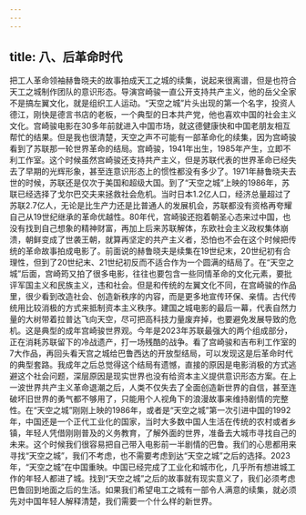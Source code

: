 ```yaml
---
---
---
```

title: 八、后革命时代
---



把工人革命领袖赫鲁晓夫的故事拍成天工之城的续集，说起来很离谱，但是也符合天工之城制作团队的意识形态。​
​
导演宫崎骏一直公开支持共产主义，他的岳父全家不是搞左翼文化，就是组织工人运动。“天空之城”片头出现的第一个名字，投资人德江，刚快是德言书店的老板，一个典型的日本共产党，他也喜欢中国的社会主义文化。宫崎骏电影在30多年前就进入中国市场，就这德健康快和中国老朋友相互帮忙的结果。但是我也很清楚，天空之声不可能有一部革命化的续集，因为宫崎骏看到了苏联那一轮世界革命的结局。​
​
宫崎骏，1941年出生，1985年产生，立即不利工作室。这个时候虽然宫崎骏还支持共产主义，但是苏联代表的世界革命已经失去了早期的光辉形象，甚至连意识形态上的惯性都没有多少了。1971年赫鲁晓夫去世的时候，苏联还是仅次于美国和超级大国。到了“天空之城”上映的1986年，苏联已经选择了戈尔巴交夫来拯救社会危机。当时日本1.2亿人口，经济总量超过了苏联2.7亿人，无论是比生产力还是比普通人的发展机会，苏联都没有资格再夸耀自己从19世纪继承的革命优越性。​
​
80年代，宫崎骏还抱着朝圣心态来过中国，也没有找到自己想象的精神财富，再加上后来苏联解体，东欧社会主义政权集体崩溃，朝鲜变成了世袭王朝，就算再坚定的共产主义者，恐怕也不会在这个时候把传统的革命故事拍成电影了。前面说的赫鲁晓夫是续集在19世纪末，20世纪初有合理性，但到了20世纪末、21世纪初反而不适合作为一个圆满的结局了。在“天空之城”后面，宫崎筠又拍了很多电影，往往也要包含一些同情革命的文化元素，要批评军国主义和民族主义，违和社会。但是和传统的左翼文化不同，在宫崎骏的作品里，很少看到改造社会、创造新秩序的内容，而是更多地宣传环保、亲情。古代传统用比较消极的方式来抵制资本主义秩序。​
​
建国之城电影的最后一幕，代表自然力量的大树带着拉普达飞向天空，尽可把高科技力量废弃掉，也要避免发展导致的危机。这是典型的成年宫崎骏世界观。今年是2023年苏联最强大的两个组成部分，正在消耗苏联留下的冷战遗产，打一场残酷的战争。看了宫崎骏和吉布利工作室的7大作品，再回头看天宫之城给巴鲁西达的开放型结局，可以发现这是后革命时代的典型套路。我成年之后总觉得这个结局有遗憾，直接的原因是电影消极的方式逃避这个社会问题，深层原因是现实世界也没有给资本主义提供意识形态方案。在上一波世界共产主义革命退潮之后，人类不仅失去了全面创造新世界的自信，甚至连破坏旧世界的勇气都不够用了，只能用个人视角下的浪漫故事来维持剧情的完整性。​
​
在“天空之城”刚刚上映的1986年，或者是“天空之城”第一次引进中国的1992年，中国还是一个正代工业化的国家，当时大多数中国人生活在传统的农村或者乡镇，年轻人凭借刚刚普及的义务教育，了解外面的世界，准备去大城市寻找自己的未来。这个时候我们很容易把自己带入电影前一半剧情的巴鲁。我们的心思都用来寻找“天空之城”，我们不考虑，也不需要考虑到达“天空之城”之后的选择。​
​
2023年，“天空之城”在中国重映。中国已经完成了工业化和城市化，几乎所有想进城工作的年轻人都进了城。找到“天空之城”之后的故事就有现实意义了，我们必须考虑巴鲁回到地面之后的生活。如果我们希望电工之城有一部令人满意的续集，就必须先对中国年轻人解释清楚，我们需要一个什么样的新世界。​

